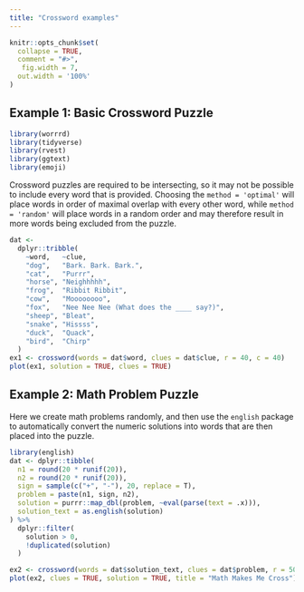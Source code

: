 ```yaml
---
title: "Crossword examples"
---
```


```r
knitr::opts_chunk$set(
  collapse = TRUE,
  comment = "#>",
   fig.width = 7, 
  out.width = '100%'
)
```


## Example 1: Basic Crossword Puzzle

```r
library(worrrd)
library(tidyverse)
library(rvest)
library(ggtext)
library(emoji)
```

Crossword puzzles are required to be intersecting, so it may not be possible to include every word that is provided.  Choosing the `method = 'optimal'` will place words in order of maximal overlap with every other word, while `method = 'random'` will place words in a random order and may therefore result in more words being excluded from the puzzle.

```r
dat <- 
  dplyr::tribble(
    ~word,   ~clue,
    "dog",   "Bark. Bark. Bark.",
    "cat",   "Purrr",
    "horse", "Neighhhhh",
    "frog",  "Ribbit Ribbit",
    "cow",   "Moooooooo",
    "fox",   "Nee Nee Nee (What does the ____ say?)",
    "sheep", "Bleat",
    "snake", "Hissss",
    "duck",  "Quack",
    "bird",  "Chirp"
  )
ex1 <- crossword(words = dat$word, clues = dat$clue, r = 40, c = 40)
plot(ex1, solution = TRUE, clues = TRUE)
```


## Example 2:  Math Problem Puzzle

Here we create math problems randomly, and then use the `english` package to 
automatically convert the numeric solutions into words that are then placed into the puzzle.

```r
library(english)
dat <- dplyr::tibble(
  n1 = round(20 * runif(20)),
  n2 = round(20 * runif(20)),
  sign = sample(c("+", "-"), 20, replace = T),
  problem = paste(n1, sign, n2),
  solution = purrr::map_dbl(problem, ~eval(parse(text = .x))),
  solution_text = as.english(solution)
) %>%
  dplyr::filter(
    solution > 0,
    !duplicated(solution)
  )

ex2 <- crossword(words = dat$solution_text, clues = dat$problem, r = 50, c = 50)
plot(ex2, clues = TRUE, solution = TRUE, title = "Math Makes Me Cross")
```